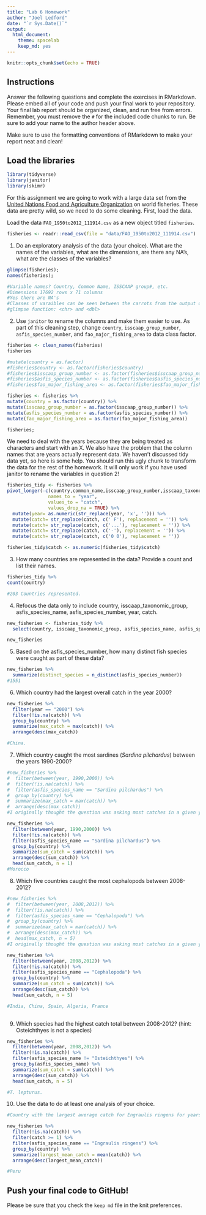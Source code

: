 ```yaml
---
title: "Lab 6 Homework"
author: "Joel Ledford"
date: "`r Sys.Date()`"
output:
  html_document: 
    theme: spacelab
    keep_md: yes
---
```


```r
knitr::opts_chunk$set(echo = TRUE)
```

## Instructions
Answer the following questions and complete the exercises in RMarkdown. Please embed all of your code and push your final work to your repository. Your final lab report should be organized, clean, and run free from errors. Remember, you must remove the `#` for the included code chunks to run. Be sure to add your name to the author header above.  

Make sure to use the formatting conventions of RMarkdown to make your report neat and clean!  

## Load the libraries
```r
library(tidyverse)
library(janitor)
library(skimr)
```

For this assignment we are going to work with a large data set from the [United Nations Food and Agriculture Organization](http://www.fao.org/about/en/) on world fisheries. These data are pretty wild, so we need to do some cleaning. First, load the data.  

Load the data `FAO_1950to2012_111914.csv` as a new object titled `fisheries`.
```r
fisheries <- readr::read_csv(file = "data/FAO_1950to2012_111914.csv")
```

1. Do an exploratory analysis of the data (your choice). What are the names of the variables, what are the dimensions, are there any NA's, what are the classes of the variables?  
```r
glimpse(fisheries);
names(fisheries);

#Variable names? Country, Common Name, ISSCAAP group#, etc.
#Dimensions 17692 rows x 71 columns
#Yes there are NA's
#Classes of varaibles can be seen between the carrots from the output of the
#glimpse function: <chr> and <dbl>

```
2. Use `janitor` to rename the columns and make them easier to use. As part of this cleaning step, change `country`, `isscaap_group_number`, `asfis_species_number`, and `fao_major_fishing_area` to data class factor. 
```r
fisheries <- clean_names(fisheries)
fisheries

```
```r
#mutate(country = as.factor)
#fisheries$country <- as.factor(fisheries$country)
#fisheries$isscaap_group_number <- as.factor(fisheries$isscaap_group_number)
#fisheries$asfis_species_number <- as.factor(fisheries$asfis_species_number)
#fisheries$fao_major_fishing_area <- as.factor(fisheries$fao_major_fishing_area)

fisheries <- fisheries %>%
mutate(country = as.factor(country)) %>%
mutate(isscaap_group_number = as.factor(isscaap_group_number)) %>%
mutate(asfis_species_number = as.factor(asfis_species_number)) %>%
mutate(fao_major_fishing_area = as.factor(fao_major_fishing_area))

fisheries;
```

We need to deal with the years because they are being treated as characters and start with an X. We also have the problem that the column names that are years actually represent data. We haven't discussed tidy data yet, so here is some help. You should run this ugly chunk to transform the data for the rest of the homework. It will only work if you have used janitor to rename the variables in question 2!
```r
fisheries_tidy <- fisheries %>% 
pivot_longer(-c(country,common_name,isscaap_group_number,isscaap_taxonomic_group,asfis_species_number,asfis_species_name,fao_major_fishing_area,measure),
               names_to = "year",
               values_to = "catch",
               values_drop_na = TRUE) %>% 
  mutate(year= as.numeric(str_replace(year, 'x', ''))) %>% 
  mutate(catch= str_replace(catch, c(' F'), replacement = '')) %>% 
  mutate(catch= str_replace(catch, c('...'), replacement = '')) %>% 
  mutate(catch= str_replace(catch, c('-'), replacement = '')) %>% 
  mutate(catch= str_replace(catch, c('0 0'), replacement = ''))

fisheries_tidy$catch <- as.numeric(fisheries_tidy$catch)
```

3. How many countries are represented in the data? Provide a count and list their names.
```r
fisheries_tidy %>% 
count(country)

#203 Countries represented.
```

4. Refocus the data only to include country, isscaap_taxonomic_group, asfis_species_name, asfis_species_number, year, catch.
```r
new_fisheries <- fisheries_tidy %>%
  select(country, isscaap_taxonomic_group, asfis_species_name, asfis_species_number, year, catch)

new_fisheries
```

5. Based on the asfis_species_number, how many distinct fish species were caught as part of these data?
```r
new_fisheries %>%
  summarize(distinct_species = n_distinct(asfis_species_number))
#1551
```

6. Which country had the largest overall catch in the year 2000?
```r
new_fisheries %>%
  filter(year == "2000") %>%
  filter(!is.na(catch)) %>%
  group_by(country) %>%
  summarize(max_catch = max(catch)) %>%
  arrange(desc(max_catch))

#China.

```

7. Which country caught the most sardines (_Sardina pilchardus_) between the years 1990-2000?
```r
#new_fisheries %>%
#  filter(between(year, 1990,2000)) %>%
#  filter(!is.na(catch)) %>%
#  filter(asfis_species_name == "Sardina pilchardus") %>%
#  group_by(country) %>%
#  summarize(max_catch = max(catch)) %>%
#  arrange(desc(max_catch))
#I originally thought the question was asking most catches in a given year.

new_fisheries %>%
  filter(between(year, 1990,2000)) %>%
  filter(!is.na(catch)) %>%
  filter(asfis_species_name == "Sardina pilchardus") %>%
  group_by(country) %>%
  summarize(sum_catch = sum(catch)) %>%
  arrange(desc(sum_catch)) %>%
  head(sum_catch, n = 1)
#Morocco
```

8. Which five countries caught the most cephalopods between 2008-2012?
```r
#new_fisheries %>%
#  filter(between(year, 2008,2012)) %>%
#  filter(!is.na(catch)) %>%
#  filter(asfis_species_name == "Cephalopoda") %>%
#  group_by(country) %>%
#  summarize(max_catch = max(catch)) %>%
#  arrange(desc(max_catch)) %>%
#  head(max_catch, n = 5)
#I originally thought the question was asking most catches in a given year.

new_fisheries %>%
  filter(between(year, 2008,2012)) %>%
  filter(!is.na(catch)) %>%
  filter(asfis_species_name == "Cephalopoda") %>%
  group_by(country) %>%
  summarize(sum_catch = sum(catch)) %>%
  arrange(desc(sum_catch)) %>%
  head(sum_catch, n = 5)

#India, China, Spain, Algeria, France
  
```

9. Which species had the highest catch total between 2008-2012? (hint: Osteichthyes is not a species)
```r
new_fisheries %>%
  filter(between(year, 2008,2012)) %>%
  filter(!is.na(catch)) %>%
  filter(asfis_species_name != "Osteichthyes") %>%
  group_by(asfis_species_name) %>%
  summarize(sum_catch = sum(catch)) %>%
  arrange(desc(sum_catch)) %>%
  head(sum_catch, n = 5)

#T. lepturus.
```

10. Use the data to do at least one analysis of your choice.
```r
#Country with the largest average catch for Engraulis ringens for years when there are at least one catch?

new_fisheries %>%
  filter(!is.na(catch)) %>%
  filter(catch >= 1) %>%
  filter(asfis_species_name == "Engraulis ringens") %>%
  group_by(country) %>%
  summarize(largest_mean_catch = mean(catch)) %>%
  arrange(desc(largest_mean_catch))

#Peru

```


## Push your final code to GitHub!
Please be sure that you check the `keep md` file in the knit preferences.   
